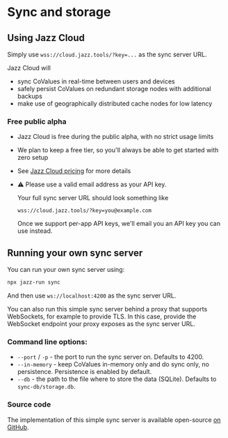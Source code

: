 # Sync and storage

## Using Jazz Cloud

Simply use `wss://cloud.jazz.tools/?key=...` as the sync server URL.

Jazz Cloud will
- sync CoValues in real-time between users and devices
- safely persist CoValues on redundant storage nodes with additional backups
- make use of geographically distributed cache nodes for low latency

### Free public alpha

- Jazz Cloud is free during the public alpha, with no strict usage limits
- We plan to keep a free tier, so you'll always be able to get started with zero setup
- See [Jazz Cloud pricing](/cloud#pricing) for more details
- ⚠️ Please use a valid email address as your API key.

    Your full sync server URL should look something like

    ```wss://cloud.jazz.tools/?key=you@example.com```

    Once we support per-app API keys, we'll email you an API key you can use instead.


## Running your own sync server

You can run your own sync server using:

```sh
npx jazz-run sync
```

And then use `ws://localhost:4200` as the sync server URL.

You can also run this simple sync server behind a proxy that supports WebSockets, for example to provide TLS.
In this case, provide the WebSocket endpoint your proxy exposes as the sync server URL.

### Command line options:

- `--port` / `-p` - the port to run the sync server on. Defaults to 4200.
- `--in-memory` - keep CoValues in-memory only and do sync only, no persistence. Persistence is enabled by default.
- `--db` - the path to the file where to store the data (SQLite). Defaults to `sync-db/storage.db`.

### Source code

The implementation of this simple sync server is available open-source [on GitHub](https://github.com/garden-co/jazz/blob/main/packages/jazz-run/src/startSyncServer.ts).
